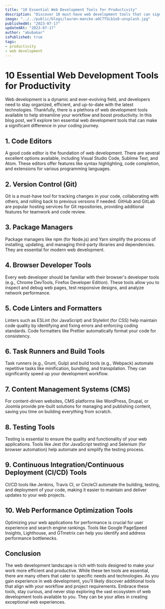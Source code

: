 ```yaml
---
title: "10 Essential Web Development Tools for Productivity"
description: "Discover 10 must-have web development tools that can significantly boost your productivity, streamline your workflow, and enhance code quality."
image: "../../public/blogs/lauren-mancke-aOC7TSLb1o8-unsplash.jpg"
publishedAt: "2023-07-17"
updatedAt: "2023-07-17"
author: "abubakar"
isPublished: true
tags:
- productivity
- web development
---
```


# 10 Essential Web Development Tools for Productivity

Web development is a dynamic and ever-evolving field, and developers need to stay organized, efficient, and up-to-date with the latest technologies. Thankfully, there is a plethora of web development tools available to help streamline your workflow and boost productivity. In this blog post, we'll explore ten essential web development tools that can make a significant difference in your coding journey.

## 1. **Code Editors**

A good code editor is the foundation of web development. There are several excellent options available, including Visual Studio Code, Sublime Text, and Atom. These editors offer features like syntax highlighting, code completion, and extensions for various programming languages.

## 2. **Version Control (Git)**

Git is a must-have tool for tracking changes in your code, collaborating with others, and rolling back to previous versions if needed. GitHub and GitLab are popular hosting services for Git repositories, providing additional features for teamwork and code review.

## 3. **Package Managers**

Package managers like npm (for Node.js) and Yarn simplify the process of installing, updating, and managing third-party libraries and dependencies. They are essential for modern web development.

## 4. **Browser Developer Tools**

Every web developer should be familiar with their browser's developer tools (e.g., Chrome DevTools, Firefox Developer Edition). These tools allow you to inspect and debug web pages, test responsive designs, and analyze network performance.

## 5. **Code Linters and Formatters**

Linters such as ESLint (for JavaScript) and Stylelint (for CSS) help maintain code quality by identifying and fixing errors and enforcing coding standards. Code formatters like Prettier automatically format your code for consistency.

## 6. **Task Runners and Build Tools**

Task runners (e.g., Grunt, Gulp) and build tools (e.g., Webpack) automate repetitive tasks like minification, bundling, and transpilation. They can significantly speed up your development workflow.

## 7. **Content Management Systems (CMS)**

For content-driven websites, CMS platforms like WordPress, Drupal, or Joomla provide pre-built solutions for managing and publishing content, saving you time on building everything from scratch.

## 8. **Testing Tools**

Testing is essential to ensure the quality and functionality of your web applications. Tools like Jest (for JavaScript testing) and Selenium (for browser automation) help automate and simplify the testing process.

## 9. **Continuous Integration/Continuous Deployment (CI/CD) Tools**

CI/CD tools like Jenkins, Travis CI, or CircleCI automate the building, testing, and deployment of your code, making it easier to maintain and deliver updates to your web projects.

## 10. **Web Performance Optimization Tools**

Optimizing your web applications for performance is crucial for user experience and search engine rankings. Tools like Google PageSpeed Insights, Lighthouse, and GTmetrix can help you identify and address performance bottlenecks.

## Conclusion

The web development landscape is rich with tools designed to make your work more efficient and productive. While these ten tools are essential, there are many others that cater to specific needs and technologies. As you gain experience in web development, you'll likely discover additional tools that align with your workflow and project requirements. Embrace these tools, stay curious, and never stop exploring the vast ecosystem of web development tools available to you. They can be your allies in creating exceptional web experiences.